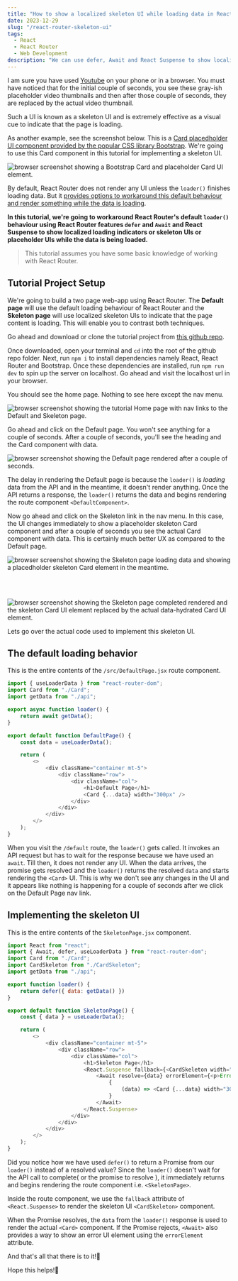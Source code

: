 ```yaml
---
title: "How to show a localized skeleton UI while loading data in React Router"
date: 2023-12-29
slug: "/react-router-skeleton-ui"
tags:
  - React
  - React Router
  - Web Development
description: "We can use defer, Await and React Suspense to show localized loading indicators or skeleton UIs or placeholder UIs while data is being loaded in a React Router application."
---
```




I am sure you have used <a href="https://youtube.com/" target="_blank">Youtube</a> on your phone or in a browser. You must have noticed that for the initial couple of seconds, you see these gray-ish placeholder video thumbnails and then after those couple of seconds, they are replaced by the actual video thumbnail. 

Such a UI is known as a skeleton UI and is extremely effective as a visual cue to indicate that the page is loading.

As another example, see the screenshot below. This is a <a href="https://getbootstrap.com/docs/5.1/components/placeholders/#example" target="_blank">Card placedholder UI component provided by the popular CSS library Bootstrap</a>. We're going to use this Card component in this tutorial for implementing a skeleton UI.

<img src={bootstrapCardPlaceholder} className="output-screenshots" alt="browser screenshot showing a Bootstrap Card and placeholder Card UI element." />

By default, React Router does not render any UI unless the `loader()` finishes loading data. But it <a href="https://reactrouter.com/en/main/guides/deferred" target="_blank">provides options to workaround this default behaviour and render something while the data is loading</a>.

**In this tutorial, we're going to workaround React Router's default `loader()` behaviour using React Router features `defer` and `Await` and React Suspense to show localized loading indicators or skeleton UIs or placeholder UIs while the data is being loaded.**

>This tutorial assumes you have some basic knowledge of working with React Router.

## Tutorial Project Setup

We're going to build a two page web-app using React Router. The **Default page** will use the default loading behaviour of React Router and the **Skeleton page** will use localized skeleton UIs to indicate that the page content is loading. This will enable you to contrast both techniques.

Go ahead and download or clone the tutorial project from <a href="https://github.com/saurabh-misra/react-router-skeleton-ui-tutorial" target="_blank">this github repo</a>.

Once downloaded, open your terminal and `cd` into the root of the github repo folder. Next, run `npm i` to install dependencies namely React, React Router and Bootstrap. Once these dependencies are installed, run `npm run dev` to spin up the server on localhost. Go ahead and visit the localhost url in your browser.

You should see the home page. Nothing to see here except the nav menu. 

<img src={browserScreenshotHomePage} className="output-screenshots" alt="browser screenshot showing the tutorial Home page with nav links to the Default and Skeleton page." />

Go ahead and click on the Default page. You won't see anything for a couple of seconds. After a couple of seconds, you'll see the heading and the Card component with data. 

<img src={browserScreenshotDefaultPage} className="output-screenshots" alt="browser screenshot showing the Default page rendered after a couple of seconds." />

The delay in rendering the Default page is because the `loader()` is *loading* data from the API and in the meantime, it doesn't render anything. Once the API returns a response, the `loader()` returns the data and begins rendering the route component `<DefaultComponent>`.

Now go ahead and click on the Skeleton link in the nav menu. In this case, the UI changes immediately to show a placeholder skeleton Card component and after a couple of seconds you see the actual Card component with data. This is certainly much better UX as compared to the Default page.

<img src={browserScreenshotSkeletonPageLoading} className="output-screenshots" alt="browser screenshot showing the Skeleton page loading data and showing a placedholder skeleton Card element in the meantime." />

<br /><br />

<img src={browserScreenshotSkeletonPageLoaded} className="output-screenshots" alt="browser screenshot showing the Skeleton page completed rendered and the skeleton Card UI element replaced by the actual data-hydrated Card UI element." />

Lets go over the actual code used to implement this skeleton UI.

## The default loading behavior

This is the entire contents of the `/src/DefaultPage.jsx` route component. 

```js title=/src/DefaultPage.jsx
import { useLoaderData } from "react-router-dom";
import Card from "./Card";
import getData from "./api";

export async function loader() {
    return await getData();
}

export default function DefaultPage() {
    const data = useLoaderData();

    return (
        <>
            <div className="container mt-5">
                <div className="row">
                    <div className="col">
                        <h1>Default Page</h1>
                        <Card {...data} width="300px" />
                    </div>
                </div>
            </div>
        </>
    );
}
```

When you visit the `/default` route, the `loader()` gets called. It invokes an API request but has to wait for the response because we have used an `await`. Till then, it does not render any UI. When the data arrives, the promise gets resolved and the `loader()` returns the resolved `data` and starts rendering the `<Card>` UI. This is why we don't see any changes in the UI and it appears like nothing is happening for a couple of seconds after we click on the Default Page nav link.

## Implementing the skeleton UI

This is the entire contents of the `SkeletonPage.jsx` component.

```js title=/src/SkeletonPage.jsx highlight=8,20-26
import React from "react";
import { Await, defer, useLoaderData } from "react-router-dom";
import Card from "./Card";
import CardSkeleton from "./CardSkeleton";
import getData from "./api";

export function loader() {
    return defer({ data: getData() })
}

export default function SkeletonPage() {
    const { data } = useLoaderData();

    return (
        <>
            <div className="container mt-5">
                <div className="row">
                    <div className="col">
                        <h1>Skeleton Page</h1>
                        <React.Suspense fallback={<CardSkeleton width="300px" /> }>
                            <Await resolve={data} errorElement={<p>Error!</p>}>
                                {
                                    (data) => <Card {...data} width="300px" />
                                }
                            </Await>
                        </React.Suspense>
                    </div>
                </div>
            </div>
        </>
    );
}
```

Did you notice how we have used `defer()` to return a Promise from our `loader()` instead of a resolved value? Since the `loader()` doesn't wait for the API call to complete( or the promise to resolve ), it immediately returns and begins rendering the route component i.e. `<SkeletonPage>`.

Inside the route component, we use the `fallback` attribute of `<React.Suspense>` to render the skeleton UI `<CardSkeleton>` component.

When the Promise resolves, the `data` from the `loader()` response is used to render the actual `<Card>` component. If the Promise rejects, `<Await>` also provides a way to show an error UI element using the `errorElement` attribute.

And that's all that there is to it!🤘

Hope this helps!🙏